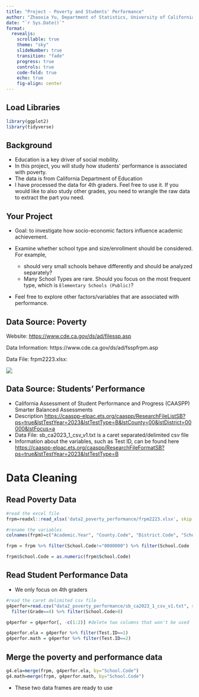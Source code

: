 ```yaml
---
title: "Project - Poverty and Students' Performance"
author: "Zhaoxia Yu, Department of Statistics, University of California, Irvine"
date: "`r Sys.Date()`"
format: 
  revealjs:
    scrollable: true
    theme: "sky"
    slideNumber: true
    transition: "fade"
    progress: true
    controls: true
    code-fold: true
    echo: true
    fig-align: center
---
```


## Load Libraries

```r
library(ggplot2)
library(tidyverse)
```

## Background

- Education is a key driver of social mobility.
- In this project, you will study how students' performance is associated with poverty. 
- The data is from California Department of Education
- I have processed the data for 4th graders. Feel free to use it. If you would like to also study other grades, you need to wrangle the raw data to extract the part you need. 

## Your Project

- Goal: to investigate how socio-economic factors influence academic achievement.

- Examine whether school type and size/enrollment should be considered. For example, 
  - should very small schools behave differently and should be analyzed separately? 
  - Many School Types are rare. Should you focus on the most frequent type, which is ``Elementary Schools (Public)``? 

- Feel free to explore other factors/variables that are associated with performance. 

## Data Source: Poverty

Website: <https://www.cde.ca.gov/ds/ad/filessp.asp>

Data Information: https://www.cde.ca.gov/ds/ad/fsspfrpm.asp

Data File: frpm2223.xlsx:

![](images/clipboard-1379949878.png)

## Data Source: Students' Performance

- California Assessment of Student Performance and Progress (CAASPP) Smarter Balanced Assessments 
- Description
<https://caaspp-elpac.ets.org/caaspp/ResearchFileListSB?ps=true&lstTestYear=2023&lstTestType=B&lstCounty=00&lstDistrict=00000&lstFocus=a>
- Data File: sb_ca2023_1_csv_v1.txt is a caret separated/delimited csv file
- Information about the variables, such as Test ID, can be found here
<https://caaspp-elpac.ets.org/caaspp/ResearchFileFormatSB?ps=true&lstTestYear=2023&lstTestType=B>



# Data Cleaning 

## Read Poverty Data

```r
#read the excel file
frpm=readxl::read_xlsx('data2_poverty_performance/frpm2223.xlsx', skip = 1, .name_repair = function(x) gsub("\\s+", "_", x))

#rename the variables
colnames(frpm)=c("Academic.Year", "County.Code", "District.Code", "School.Code", "County.Name", "District.Name", "School.Name", "District.Type", "School.Type", "Educational.Option.Type", "NSLP.Provision.Status", "Charter.School", "Charter.School.Number", "Charter.Funding.Type",  "IRC", "Low.Grade", "High.Grade", "Enrollment", "Free.Meal.Count", "Percent.Eligible.Free",  "FRPM.Count", "Percent.Eligible.FRPM",  "Enrollment_(Ages_5-17)", "Free_Meal_Count_(Ages_5-17)", "Percent_(%)_Eligible_Free_(Ages_5-17)", "FRPM_Count_(Ages_5-17)",  "Percent_(%)_Eligible_FRPM_(Ages_5-17)", "CALPADS")

frpm = frpm %>% filter(School.Code!="0000000") %>% filter(School.Code != "0000001")

frpm$School.Code = as.numeric(frpm$School.Code)
```

## Read Student Performance Data
- We only focus on 4th graders
```r
#read the caret delimited csv file
g4perfor=read.csv("data2_poverty_performance/sb_ca2023_1_csv_v1.txt", sep="^", head=T, na.strings = c("*")) %>%
  filter(Grade==4) %>% filter(School.Code>0) 

g4perfor = g4perfor[, -c(1:2)] #delete two columns that won't be used

g4perfor.ela = g4perfor %>% filter(Test.ID==1)
g4perfor.math = g4perfor %>% filter(Test.ID==2)
```

## Merge the poverty and performance data
```r
g4.ela=merge(frpm, g4perfor.ela, by="School.Code")
g4.math=merge(frpm, g4perfor.math, by="School.Code")
```

- These two data frames are ready to use

